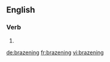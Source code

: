 ==English==

===Verb===
{{head|en|present participle}}

# {{present participle of|brazen|lang=en|nocat=1}}

[[de:brazening]]
[[fr:brazening]]
[[vi:brazening]]